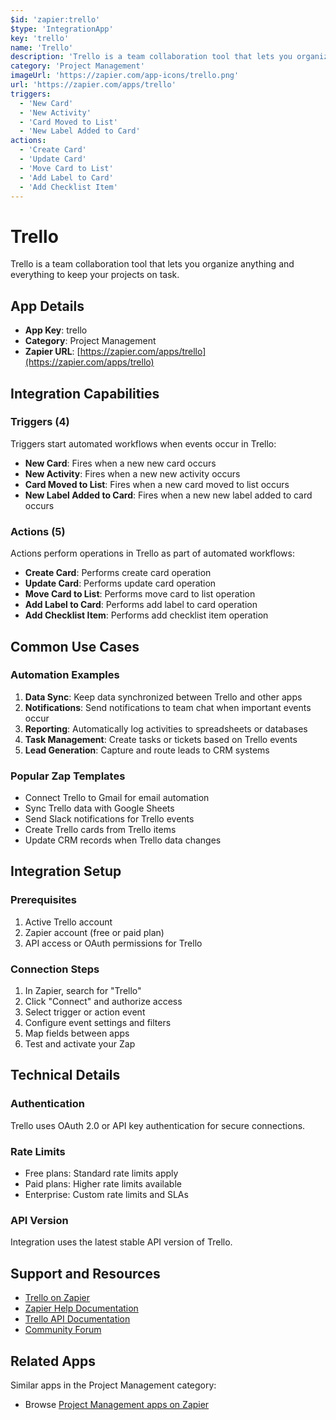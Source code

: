 ```yaml
---
$id: 'zapier:trello'
$type: 'IntegrationApp'
key: 'trello'
name: 'Trello'
description: 'Trello is a team collaboration tool that lets you organize anything and everything to keep your projects on task.'
category: 'Project Management'
imageUrl: 'https://zapier.com/app-icons/trello.png'
url: 'https://zapier.com/apps/trello'
triggers:
  - 'New Card'
  - 'New Activity'
  - 'Card Moved to List'
  - 'New Label Added to Card'
actions:
  - 'Create Card'
  - 'Update Card'
  - 'Move Card to List'
  - 'Add Label to Card'
  - 'Add Checklist Item'
---
```


# Trello

Trello is a team collaboration tool that lets you organize anything and everything to keep your projects on task.

## App Details

- **App Key**: trello
- **Category**: Project Management
- **Zapier URL**: [https://zapier.com/apps/trello](https://zapier.com/apps/trello)

## Integration Capabilities

### Triggers (4)

Triggers start automated workflows when events occur in Trello:

- **New Card**: Fires when a new new card occurs
- **New Activity**: Fires when a new new activity occurs
- **Card Moved to List**: Fires when a new card moved to list occurs
- **New Label Added to Card**: Fires when a new new label added to card occurs

### Actions (5)

Actions perform operations in Trello as part of automated workflows:

- **Create Card**: Performs create card operation
- **Update Card**: Performs update card operation
- **Move Card to List**: Performs move card to list operation
- **Add Label to Card**: Performs add label to card operation
- **Add Checklist Item**: Performs add checklist item operation

## Common Use Cases

### Automation Examples

1. **Data Sync**: Keep data synchronized between Trello and other apps
2. **Notifications**: Send notifications to team chat when important events occur
3. **Reporting**: Automatically log activities to spreadsheets or databases
4. **Task Management**: Create tasks or tickets based on Trello events
5. **Lead Generation**: Capture and route leads to CRM systems

### Popular Zap Templates

- Connect Trello to Gmail for email automation
- Sync Trello data with Google Sheets
- Send Slack notifications for Trello events
- Create Trello cards from Trello items
- Update CRM records when Trello data changes

## Integration Setup

### Prerequisites

1. Active Trello account
2. Zapier account (free or paid plan)
3. API access or OAuth permissions for Trello

### Connection Steps

1. In Zapier, search for "Trello"
2. Click "Connect" and authorize access
3. Select trigger or action event
4. Configure event settings and filters
5. Map fields between apps
6. Test and activate your Zap

## Technical Details

### Authentication

Trello uses OAuth 2.0 or API key authentication for secure connections.

### Rate Limits

- Free plans: Standard rate limits apply
- Paid plans: Higher rate limits available
- Enterprise: Custom rate limits and SLAs

### API Version

Integration uses the latest stable API version of Trello.

## Support and Resources

- [Trello on Zapier](https://zapier.com/apps/trello)
- [Zapier Help Documentation](https://help.zapier.com/)
- [Trello API Documentation](https://developers.trello.com/)
- [Community Forum](https://community.zapier.com/)

## Related Apps

Similar apps in the Project Management category:

- Browse [Project Management apps on Zapier](https://zapier.com/apps/categories/project-management)
